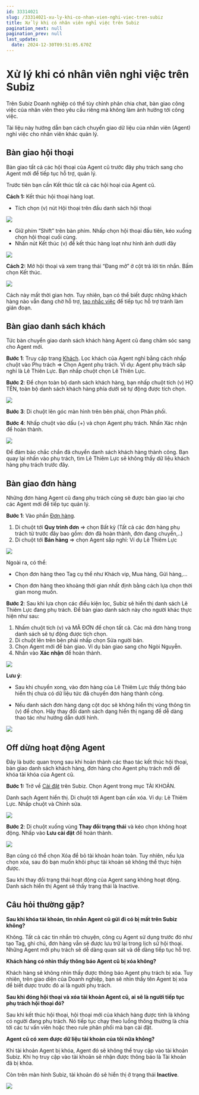 ```yaml
---
id: 33314021
slug: /33314021-xu-ly-khi-co-nhan-vien-nghi-viec-tren-subiz
title: Xử lý khi có nhân viên nghỉ việc trên Subiz
pagination_next: null
pagination_prev: null
last_update:
  date: 2024-12-30T09:51:05.670Z
---
```


# Xử lý khi có nhân viên nghỉ việc trên Subiz


Trên Subiz Doanh nghiệp có thể tùy chỉnh phân chia chat, bàn giao công việc của nhân viên theo yêu cầu riêng mà không làm ảnh hưởng tới công việc. 

Tài liệu này hướng dẫn bạn cách chuyển giao dữ liệu của nhân viên (Agent) nghỉ việc cho nhân viên khác quản lý.
## Bàn giao hội thoại


Bàn giao tất cả các hội thoại của Agent cũ trước đây phụ trách sang cho Agent mới để tiếp tục hỗ trợ, quản lý.

Trước tiên bạn cần Kết thúc tất cả các hội hoại của Agent cũ.

<b>Cách 1:</b> Kết thúc hội thoại hàng loạt.

- Tích chọn (v) nút Hội thoại trên đầu danh sách hội thoại


![](https://vcdn.subiz-cdn.com/file/fisgyrbqehrnsfnsinko_acpxkgumifuoofoosble/unnamed.png)


- Giữ phím “Shift” trên bàn phím. Nhấp chọn hội thoại đầu tiên, kéo xuống chọn hội thoại cuối cùng.
- Nhấn nút Kết thúc (v) để kết thúc hàng loạt như hình ảnh dưới đây


![](https://vcdn.subiz-cdn.com/file/fisgyrbqleihbbozdgct_acpxkgumifuoofoosble/unnamed.png)


<b>Cách 2:</b> Mở hội thoại và xem trạng thái “Đang mở” ở cột trả lời tin nhắn. Bấm chọn Kết thúc.


![](https://vcdn.subiz-cdn.com/file/fisgyrdjeziklhtipuur_acpxkgumifuoofoosble/unnamed.png)


Cách này mất thời gian hơn. Tuy nhiên, bạn có thể biết được những khách hàng nào vẫn đang chờ hỗ trợ, [tạo nhắc việc](https://subiz.com.vn/docs/2039731542-nhac-viec-can-lam) để tiếp tục hỗ trợ tránh làm gián đoạn.
## Bàn giao danh sách khách


Tức bàn chuyển giao danh sách khách hàng Agent cũ đang chăm sóc sang cho Agent mới.

<b>Bước 1</b>: Truy cập trang [Khách](https://app.subiz.com.vn/lead). Lọc khách của Agent nghỉ bằng cách nhấp chuột vào Phụ trách =&gt; Chọn Agent phụ trách. Ví dụ: Agent phụ trách sắp nghỉ là Lê Thiên Lực. Bạn nhấp chuột chọn Lê Thiên Lực.

<b>Bước 2</b>: Để chọn toàn bộ danh sách khách hàng, bạn nhấp chuột tích (v) HỌ TÊN, toàn bộ danh sách khách hàng phía dưới sẽ tự động được tích chọn.


![](https://vcdn.subiz-cdn.com/file/fisgyrbqtyhtdixthafi_acpxkgumifuoofoosble/unnamed.png)


<b>Bước 3</b>: Di chuột lên góc màn hình trên bên phải, chọn Phân phối.

<b>Bước 4</b>: Nhấp chuột vào dấu (+) và chọn Agent phụ trách. Nhấn Xác nhận để hoàn thành.


![](https://vcdn.subiz-cdn.com/file/fisgyrbqwlccvzukagub_acpxkgumifuoofoosble/unnamed.png)


Để đảm bảo chắc chắn đã chuyển danh sách khách hàng thành công. Bạn quay lại nhấn vào phụ trách, tìm Lê Thiêm Lực sẽ không thấy dữ liệu khách hàng phụ trách trước đây.
## Bàn giao đơn hàng


Những đơn hàng Agent cũ đang phụ trách cũng sẽ được bàn giao lại cho các Agent mới để tiếp tục quản lý.

<b>Bước 1</b>: Vào phần [Đơn hàng](https://app.subiz.com.vn/orders).

01. Di chuột tới <b>Quy trình đơn</b> =&gt; chọn Bất kỳ (Tất cả các đơn hàng phụ trách từ trước đây bao gồm: đơn đã hoàn thành, đơn đang chuyển,..)
11. Di chuột tới <b>Bán hàng</b> =&gt; chọn Agent sắp nghỉ: Ví dụ Lê Thiêm Lực


![](https://vcdn.subiz-cdn.com/file/fisgyrbqzxcjthecphob_acpxkgumifuoofoosble/unnamed.png)


Ngoài ra, có thể:

- Chọn đơn hàng theo Tag cụ thể như Khách vip, Mua hàng, Gửi hàng,...

- Chọn đơn hàng theo khoảng thời gian nhất định bằng cách lựa chọn thời gian mong muốn. 

<b>Bước 2</b>: Sau khi lựa chọn các điều kiện lọc, Subiz sẽ hiển thị danh sách Lê Thiêm Lực đang phụ trách. Để bàn giao danh sách này cho người khác thực hiện như sau:

01. Nhấm chuột tích (v) và MÃ ĐƠN để chọn tất cả. Các mã đơn hàng trong danh sách sẽ tự động được tích chọn.
11. Di chuột lên trên bên phải nhấp chọn Sửa người bán.
21. Chọn Agent mới để bàn giao. Ví dụ bàn giao sang cho Ngòi Nguyễn.
31. Nhấn vào <b>Xác nhận</b> để hoàn thành.


![](https://vcdn.subiz-cdn.com/file/fisgyrbrejkyvcpfpyot_acpxkgumifuoofoosble/unnamed.png)


<b>Lưu ý</b>:

- Sau khi chuyển xong, vào đơn hàng của Lê Thiêm Lực thấy thông báo hiển thị chưa có dữ liệu tức đã chuyển đơn hàng thành công.

- Nếu danh sách đơn hàng dạng cột dọc sẽ không hiển thị vùng thông tin (v) để chọn. Hãy thay đổi danh sách dạng hiển thị ngang để dễ dàng thao tác như hướng dẫn dưới hình.


![](https://vcdn.subiz-cdn.com/file/fisgyrbriuhnbndgojsy_acpxkgumifuoofoosble/unnamed.png)

## Off dừng hoạt động Agent


Đây là bước quan trọng sau khi hoàn thành các thao tác kết thúc hội thoại, bàn giao danh sách khách hàng, đơn hàng cho Agent phụ trách mới để khóa tài khóa của Agent cũ.

<b>Bước 1: </b>Trở về [Cài đặt](https://app.subiz.com.vn/settings/) trên Subiz. Chọn Agent trong mục TÀI KHOẢN.

Danh sach Agent hiển thị. Di chuột tới Agent bạn cần xóa. Ví dụ: Lê Thiêm Lực. Nhấp chuột và Chỉnh sửa. 


![](https://vcdn.subiz-cdn.com/file/fisgyrbrmgnjmdzgerrb_acpxkgumifuoofoosble/unnamed.png)


<b>Bước 2</b>: Di chuột xuống vùng <b>Thay đổi trạng thái</b> và kéo chọn không hoạt động. Nhấp vào <b>Lưu cài đặt</b> để hoàn thành.


![](https://vcdn.subiz-cdn.com/file/fisgyrbrqdddsmarrxan_acpxkgumifuoofoosble/unnamed.png)


Bạn cũng có thể chọn Xóa để bỏ tài khoản hoàn toàn. Tuy nhiên, nếu lựa chọn xóa, sau đó bạn muốn khôi phục tài khoản sẽ không thể thực hiện được.

Sau khi thay đổi trạng thái hoạt động của Agent sang không hoạt động. Danh sách hiển thị Agent sẽ thấy trạng thái là Inactive.
## Câu hỏi thường gặp? 


<b>Sau khi khóa tài khoản, tin nhắn Agent cũ gửi đi có bị mất trên Subiz không?</b>

Không. Tất cả các tin nhắn trò chuyện, công cụ Agent sử dụng trước đó như tạo Tag, ghi chú, đơn hàng vẫn sẽ được lưu trữ lại trong lịch sử hội thoại. Những Agent mới phụ trách sẽ dễ dàng quan sát và dễ dàng tiếp tục hỗ trợ. 

<b>Khách hàng có nhìn thấy thông báo Agent cũ bị xóa không?</b>

Khách hàng sẽ không nhìn thấy được thông báo Agent phụ trách bị xóa. Tuy nhiên, trên giao diện của Doanh nghiệp, bạn sẽ nhìn thấy tên Agent bị xóa để biết được trước đó ai là người phụ trách. 

<b>Sau khi đóng hội thoại và xóa tài khoản Agent cũ, ai sẽ là người tiếp tục phụ trách hội thoại đó?</b>

Sau khi kết thúc hội thoại, hội thoại mới của khách hàng được tính là không có người đang phụ trách. Nó tiếp tục chạy theo luồng thông thường là chia tới các tư vấn viên hoặc theo rule phân phối mà bạn cài đặt. 

<b>Agent cũ có xem được dữ liệu tài khoản của tôi nữa không?</b>

Khi tài khoản Agent bị khóa, Agent đó sẽ không thể truy cập vào tài khoản Subiz. Khi họ truy cập vào tài khoản sẽ nhận được thông báo là Tài khoản đã bị khóa.

Còn trên màn hình Subiz, tài khoản đó sẽ hiển thị ở trạng thái <b>Inactive</b>.


![](https://vcdn.subiz-cdn.com/file/fisgyrbrsupnqbyhqbpr_acpxkgumifuoofoosble/unnamed.png)